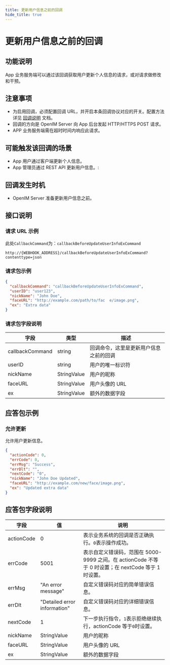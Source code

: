 ```yaml
---
title: 更新用户信息之前的回调
hide_title: true
---
```


# 更新用户信息之前的回调

## 功能说明

App 业务服务端可以通过该回调获取用户更新个人信息的请求，或对请求做修改和干预。

## 注意事项

- 为启用回调，必须配置回调 URL，并开启本条回调协议对应的开关。配置方法详见 [回调说明](../introduction) 文档。
- 回调的方向是 OpenIM Server 向 App 后台发起 HTTP/HTTPS POST 请求。
- APP 业务服务端需在超时时间内响应此请求。

## 可能触发该回调的场景

- App 用户通过客户端更新个人信息。
- App 管理员通过 REST API 更新用户信息。:

## 回调发生时机

- OpenIM Server 准备更新用户信息之前。

## 接口说明

### 请求 URL 示例

此处`CallbackCommand`为：`callbackBeforeUpdateUserInfoExCommand`
```plaintext
http://{WEBHOOK_ADDRESS}/callbackBeforeUpdateUserInfoExCommand?contenttype=json
```

### 请求包示例

```json
{
  "callbackCommand": "callbackBeforeUpdateUserInfoExCommand",
  "userID": "user123",
  "nickName": "John Doe",
  "faceURL": "http://example.com/path/to/fac  e/image.png",
  "ex": "Extra data"
}
```

### 请求包字段说明

| 字段            | 类型        | 描述                                   |
| --------------- | ----------- | -------------------------------------- |
| callbackCommand | string      | 回调命令，这里是更新用户信息之前的回调 |
| userID          | string      | 用户的唯一标识符                       |
| nickName        | StringValue | 用户的昵称                             |
| faceURL         | StringValue | 用户头像的 URL                         |
| ex              | StringValue | 额外的数据字段                         |

## 应答包示例

### 允许更新

允许用户更新信息。

```json
{
  "actionCode": 0,
  "errCode": 0,
  "errMsg": "Success",
  "errDlt": "",
  "nextCode": "0",
  "nickName": "John Doe Updated",
  "faceURL": "http://example.com/new/face/image.png",
  "ex": "Updated extra data"
}
```

## 应答包字段说明

| 字段       | 值                           | 说明                                                                                                |
| ---------- | ---------------------------- | --------------------------------------------------------------------------------------------------- |
| actionCode | 0                            | 表示业务系统的回调是否正确执行。`0`表示操作成功。                                                   |
| errCode    | 5001                         | 表示自定义错误码，范围在 5000-9999 之间。在 actionCode 不等于 0 时设置；在 nextCode 等于 1 时设置。 |
| errMsg     | "An error message"           | 自定义错误码对应的简单错误信息。                                                                    |
| errDlt     | "Detailed error information" | 自定义错误码对应的详细错误信息。                                                                    |
| nextCode   | 1                            | 下一步执行指令，`1`表示拒绝继续执行，actionCode 等于`0`时设置。                                     |
| nickName   | StringValue                  | 用户的昵称                                                                                          |
| faceURL    | StringValue                  | 用户头像的 URL                                                                                      |
| ex         | StringValue                  | 额外的数据字段                                                                                      |
